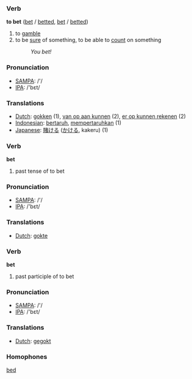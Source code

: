 === Verb ===

'''to bet''' ([[bet]] / [[betted]], [[bet]] / [[betted]])

# to [[gamble]]
# to be [[sure]] of something, to be able to [[count]] on something
#: ''You bet!''

=== Pronunciation ===
*[[w:SAMPA|SAMPA]]: /'/
*[[w:IPA|IPA]]: /'bεt/

=== Translations ===
*[[Dutch]]: [[gokken]] (1), [[van op aan kunnen]] (2), [[er op kunnen rekenen]] (2)
*[[Indonesian]]: [[taruh|bertaruh]], [[taruh|mempertaruhkan]] (1)
*[[Japanese]]: [[賭ける]] ([[かける]], kakeru) (1)

=== Verb ===

'''bet'''

# past tense of to bet

=== Pronunciation ===
*[[w:SAMPA|SAMPA]]: /'/
*[[w:IPA|IPA]]: /'bεt/

=== Translations ===
*[[Dutch]]: [[gokte]]

=== Verb ===

'''bet'''
# past participle of to bet

=== Pronunciation ===
*[[w:SAMPA|SAMPA]]: /'/
*[[w:IPA|IPA]]: /'bεt/

=== Translations ===
*[[Dutch]]: [[gegokt]]

=== Homophones ===

[[bed]]